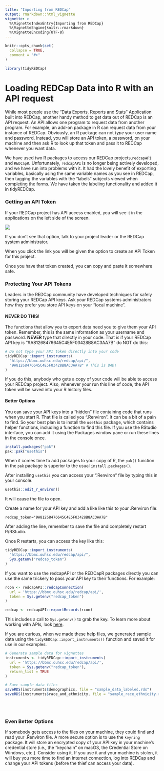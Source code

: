 ```yaml
---
title: "Importing from REDCap"
output: rmarkdown::html_vignette
vignette: >
  %\VignetteIndexEntry{Importing from REDCap}
  %\VignetteEngine{knitr::rmarkdown}
  %\VignetteEncoding{UTF-8}
---
```


```r
knitr::opts_chunk$set(
  collapse = TRUE,
  comment = "#>"
)
```

```r
library(tidyREDCap)
```

# Loading REDCap Data into R with an API request
While most people use the "Data Exports, Reports and Stats" Application built into REDCap, another handy method to get data out of REDCap is an API request. An API allows one program to request data from another program.  For example, an add-on package in R can request data from your instance of REDCap.  Obviously, an R package can not *type* your user name and password.  Instead, you will store an API token, a password, on your machine and then ask R to look up that token and pass it to REDCap whenever you want data.

We have used two R packages to access our REDCap projects,`redcapAPI` and `REDCapR`.  Unfortunately, `redcapAPI` is no longer being actively developed, and we have run into problems with it. It had the lovely benefit of exporting variables, basically using the same variable names as you see in REDCap, then tagging the variables with the "labels" subjects viewed when completing the forms. We have taken the labeling functionality and added it in tidyREDCap.

### Getting an API Token

If your REDCap project has API access enabled, you will see it in the applications on the left side of the screen. 

![](./key.jpg)

If you don't see that option, talk to your project leader or the REDCap system administrator.

When you click the link you will be given the option to create an API Token for this project. 

Once you have that token created, you can copy and paste it somewhere safe.

### Protecting Your API Tokens

Leaders in the REDCap community have developed techniques for safely storing your REDCap API keys. Ask your REDCap systems administrators how they prefer you store  API keys on your "local machine".

#### NEVER DO THIS!

The functions that allow you to export data need you to give them your API token. Remember, this is the same information as your username and password.  **NEVER** type that directly in your code. That is if your REDCap API key is "9A81268476645C4E5F03428B8AC3AA7B" do NOT do this:

```r
# Do not type your API token directly into your code
tidyREDCap::import_instruments(
  "https://bbmc.ouhsc.edu/redcap/api/",
  "9A81268476645C4E5F03428B8AC3AA7B" # This is BAD!
)
```

If you do this, anybody who gets a copy of your code will be able to access your REDCap project.  Also, whenever your run this line of code, the API token will be saved into your R history files.

#### Better Options

You can save your API keys into a "hidden" file containing code that runs when you start R. That file is called you ".Renviron".  It can be a bit of a pain to find.  So your best plan is to install the `usethis` package, which contains helper functions, including a function to find this file.  If you use the RStudio interface, you can add it using the Packages window pane or run these lines in the console once.

```r
install.packages("pak")
pak::pak("usethis")
```

When it comes time to add packages to your copy of R, the `pak()` function in the `pak` package is superior to the usual `install.packages()`.

After installing `usethis` you can access your ".Renviron" file by typing this in your console.

```r
usethis::edit_r_environ()
```

It will cause the file to open.  

Create a name for your API key and add a like like this to your .Renviron file:

```
redcap_token="9A81268476645C4E5F03428B8AC3AA7B"
```

After adding the line, remember to save the file and completely restart R/RStudio.

Once R restarts, you can access the key like this:

```r
tidyREDCap::import_instruments(
  "https://bbmc.ouhsc.edu/redcap/api/", 
  Sys.getenv("redcap_token")
)
```

If you want to use the redcapAPI or the REDCapR packages directly you can use the same trickery to pass your API key to their functions. For example:

```r
rcon <- redcapAPI::redcapConnection(
  url = 'https://bbmc.ouhsc.edu/redcap/api/', 
  token = Sys.getenv("redcap_token")
)

redcap <- redcapAPI::exportRecords(rcon)
```

This includes a call to `Sys.getenv()` to grab the key.  To learn more about working with APIs, look [here](https://daattali.gitbooks.io/stat545-ubc-github-io/bit003_api-key-env-var.html). 


If you are curious, when we made these help files, we generated sample data using the `tidyREDCap::import_instruments()` function and saved it for use in our examples.

```r
# Generate sample data for vignettes
instruments <- tidyREDCap::import_instruments(
  url = 'https://bbmc.ouhsc.edu/redcap/api/', 
  token = Sys.getenv("redcap_token"),
  return_list = TRUE
)

# Save sample data files
saveRDS(instruments$demographics, file = "sample_data_labeled.rds")
saveRDS(instruments$race_and_ethnicity, file = "sample_race_ethnicity.rds")
```

</br>
</br>

### Even Better Options
If somebody gets access to the files on your machine, they could find and read your .Renviron file.  A more secure option is to use the `keyring` package.  It will store an encrypted copy of your API key in your machine's credential store (i.e., the "keychain" on macOS, the Credential Store on Windows, etc.).  Consider using it.  If you use it and your machine is stolen, it will buy you more time to find an internet connection, log into REDCap and change your API tokens (before the thief can access your data).
